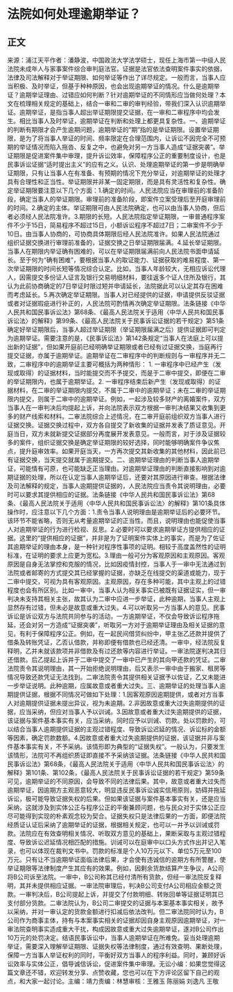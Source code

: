 # 法院如何处理逾期举证？
## 正文
来源：浦江天平作者：潘静波，中国政法大学法学硕士，现任上海市第一中级人民法院未成年人与家事案件综合审判庭法官。证据是法官依法查明案件事实的依据，法律及司法解释对于举证期限、如何举证等作出了详尽规定。一般而言，当事人应当积极、及时举证，但基于种种原因，也会出现逾期举证的情况。什么是逾期举证？逾期举证理由、过错应如何判断？针对逾期举证的不同情形应当做何处理？本文在梳理相关规定的基础上，结合一审和二审的审判经验，带我们深入认识逾期举证。逾期举证，是指当事人超出举证期限提交证据，在一审和二审程序中均会发生。相比当事人及时举证，逾期举证在判断和处理上都更具复杂性。一、逾期举证的判断有期限才会产生逾期问题，逾期举证的“期”指的是举证期限。设置举证期限，是为了将当事人举证的时间、频率限定在合理范围内，让诉讼不因完全不可预期的举证情况而陷入拖沓、反复之中，也避免对另一方当事人造成“证据突袭”。举证期限是促进案件集中审理，提升诉讼效率，保障程序公正的重要制度设计，也是民事诉讼证据“适时提出主义”的应有之义。认识、处理逾期举证的第一步是明确举证期限，只有让当事人在有准备、有预期的情况下充分举证，对逾期举证的处理才具有合理性和正当性。举证期限并非某一固定期限，而是具有灵活性和复杂性。确定举证期限要注意以下几个方面：1.确定的时间。人民法院应当在审理前的准备阶段，确定当事人的举证期限。审理前的准备阶段，即案件立案受理后至开庭审理前的时间。2.确定的主体。举证期限可由人民法院确定，也可以由当事人协商，但后者必须经人民法院准许。3.期限的长短。人民法院指定举证期限，一审普通程序案件不少于15日，简易程序不超过15日，小额诉讼程序不超过7日；二审案件不少于10日。由当事人协商的，可协商具体期限后经人民法院准许。如果人民法院通过组织证据交换进行审理前准备的，证据交换之日举证期限届满。4.延长举证期限。当事人在期限内举证确有困难的，可以在举证期限届满前向人民法院书面申请延长。至于何为“确有困难”，要根据当事人的取证能力、证据获取的难易程度、第一次举证期限的时间长短等情况综合认定。比如，当事人年龄较大，无相应诉讼代理人，因需提交多份证人证言及银行交易明细材料，要往返多个证人住所及银行，其认为此前协商确定的7日举证时限过短并申请延长，法院据此可以认定其存在困难而考虑延长。5.再次确定举证期限。当事人对已经提供的证据，申请提供反驳证据或者对证据瑕疵进行补正的，人民法院可酌情再次确定举证期限。法条链接《中华人民共和国民事诉讼法》第68条、《最高人民法院关于适用〈中华人民共和国民事诉讼法〉的解释》第99条、《最高人民法院关于民事诉讼证据的若干规定》第51条确定好举证期限后，当事人超过举证期限（举证期限届满之后）提供证据即可判定为逾期举证。需要注意的是，《民事诉讼法》第142条规定“当事人在法庭上可以提出新的证据”，但如果开庭前已经明确举证期限或者已经有过证据交换，当庭再行提交证据，亦属于逾期举证。逾期举证在二审程序中的判断规则与一审程序并无二致，二审程序中的逾期举证主要可概括为两种情形： 1. 一审程序中已经产生（发现或取得）的证据材料，当时能提交而不予提交，而是于二审中提交，即便在二审的举证期限内，也属于逾期举证。2. 一审程序结束后新产生（发现或取得）的证据材料，在二审的举证期限内提交，不属于二审中的逾期举证；未在二审的举证期限内提交，则属于二审中的逾期举证。例如，一起涉及较多财产的离婚案件，双方当事人在一审判决后均提起上诉，并向法院表示双方根据一审判决结果又收集到更多的财产线索和材料。二审法院综合上述情况，在二审开庭前组织双方当事人进行证据交换。证据交换过程中，双方各自提交了新收集的证据并发表了质证意见。开庭当日，双方未就新提交证据部分再度展开发表意见。一般而言，对于涉及证据较多的案件，组织证据交换是确定举证期限的较好选择，同时能够明确案件争议焦点，提升庭审效率。如果开庭当天，一方再次提交其新收集的其他材料，因此前已有证据交换，当天提交就属于逾期提交。二、逾期举证理由的判断当事人逾期举证，可能情有可原，也可能缺乏正当理由。对逾期举证理由的判断直接影响到对逾期证据的处理，所以在认定当事人逾期举证后，还要对其原因进行审查。根据法律及司法解释的规定，当事人逾期提供证据的，人民法院应当责令其说明理由，必要时可以要求其提供相应的证据。法条链接《中华人民共和国民事诉讼法》第68条、《最高人民法院关于适用〈中华人民共和国民事诉讼法〉的解释》第101条具体操作时，应注意以下几个方面：1.责令当事人说明理由是逾期举证后的必要环节。该环节不能省略，否则无从考量逾期举证的正当性。而且，说明理由也能促使当事人对逾期举证的行为进行检视、反思。2.必要时可以要求逾期举证方提供相应的证据。这里的“提供相应的证据”，并非是为了证明案件实体上的事实，而是为了佐证其逾期举证的理由本身，是一种针对程序性事项的证明。相较于高度盖然性的证明标准，在证明的要求上应更为宽松。3.理由一般可分为客观原因和主观原因。客观原因是自身无法掌控和克服的情况，比如因疫情封控，当事人于一审中无法通过到法院或者邮寄的方式提交其已经掌握的证据，亦缺乏在线提交的渠道或能力，现于二审中提交，可视为具有客观原因。主观原因，存在多种可能，其中主观上的过错程度也会有所区别。比如一审中，当事人认为相关事实已被既有证据证实，但一审判决未支持其相关主张，故其认为二审中应进一步举证，此种逾期，当事人主观上显然存有过错，但未必是故意或重大过失。4.可以听取另一方当事人的意见。民事诉讼是诉讼双方与法院共同参与的活动，一方逾期举证，不仅会导致诉讼程序拖延，还会对另一方造成“证据突袭”，听取另一方对于逾期举证理由及相关证据的意见，有利于保障程序公正。例如，在一起民间借贷纠纷中，甲主张乙还款并提供了借条及转账凭证，乙否认借款，并称即便有借款也已经还清。一审中，经法院反复释明，乙并未就该款项并非借款及有过还款等内容进行举证。一审法院遂判决其归还借款。后乙提起上诉并于二审中提交了一审中已产生的其向甲还款的凭证。二审法院责令其说明理由，其一开始拒绝说明理由，后又表示一审中由于搬家、租房等情况导致还款凭证无法找到。二审法院责令其提供相关证据予以佐证，乙又未能进一步举证说明。此种逾期，应属故意或者重大过失。三、逾期举证的处理当事人逾期提供证据，根据不同情况可做如下处理：1.因客观原因逾期提供，或者对方当事人对逾期提供证据未提出异议，视为未逾期。2.非因故意或重大过失逾期提供的证据，应当采纳，但应对当事人予以训诫。3.因故意或者重大过失逾期提供的证据，该证据与案件基本事实有关，应当采纳，同时应予以训诫、罚款。处以罚款的，可以结合当事人逾期提供证据的主观过错程度、导致诉讼迟延的情况、诉讼标的金额等因素，确定罚款数额。4.因故意或者重大过失逾期提供的证据，该证据并非与案件基本事实有关，不予采纳。该情形即为典型的“证据失权”。一般认为，只要发生该情形，法院可不再组织质证即直接不予采纳该证据。法条链接《中华人民共和国民事诉讼法》第68条，《最高人民法院关于适用〈中华人民共和国民事诉讼法〉的解释》第101条、第102条，《最高人民法院关于民事诉讼证据的若干规定》第59条可见，逾期举证的不同原因，会导致不同的法律后果。其中，故意或者重大过失而逾期举证，因逾期方主观恶意较大，明显违反民事诉讼诚实信用原则，妨碍并拖延诉讼，极可能导致证据失权的后果。但如果该证据与案件基本事实有关，还是应当采纳，这就涉及到实体公正与程序公正的平衡兼顾问题，也与民众对于实体公正应尽可能得到实现的朴素观念较为契合。证据失权只是法律后果的一方面，即便法院经质证认证后采纳了逾期举证的证据，根据相关规定，也可以一并予以训诫或罚款。法院应在有效查明相关情况、听取双方意见的基础上，果断采取与主观过错程度、导致诉讼迟延情况相匹配的措施。训诫可以在庭审中以口头方式作出并记入笔录，也可以体现在裁判文书中。罚款的标准是个人10万元以下、单位5万元至100万元。只有让不当逾期举证面临法律后果，才会使有违诚信的逾期方有所警醒，使举证期限等法律制度产生其应有的效果。例如，因剩余货款结算产生争议，A公司将B公司诉至法院。一审中，B公司称其已经付清所有货款，但经一审法院反复释明，其并未提供相应证据。一审法院审理后，判决B公司支付A公司相应金额之货款。一审判决后，B公司提起上诉，并提交了付款明细、转账回单等证据证明其已支付部分货款。二审法院认为，B公司二审提交的证据与本案基本事实相关，故予以采纳，并对一审认定的货款金额进行扣减后依法改判。但二审法院同时认为，B公司作为商事主体，持有与本案事实相关的证据却因自身主观原因逾期举证，对一审法院查明事实造成重大干扰，构成因故意或重大过失逾期举证，遂对B公司作出10万元的处罚决定。结语民事诉讼中，当事人逾期举证在所难免。妥当处理逾期举证，需要深入理解举证期限、证据失权等法律制度，通过有效查明、果断处理，保障一方当事人举证权利的同时，平衡好双方当事人的程序利益。同时，兼顾好诉讼效率与实体公正，倡导诚信诉讼，促进案件集中审理。无讼小编：如果您觉得这篇文章还不错，欢迎转发分享、点赞收藏，您也可以在下方评论区留下自己的观点，和大家一起讨论。主编：靖力责编：林慧审核：王雅玉 陈丽娟 刘逸凡 王敬